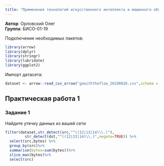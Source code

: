 ```yaml
---
title: "Применения технологий искусственного интеллекта и машинного обучения для поиска угроз информационной безопасности"
---
```


<b>Автор</b>: Орловский Олег <br><b>Группа</b>: БИСО-01-19

Подключение необходимых пакетов:

```r
library(arrow)
library(dplyr)
library(stringr)
library(lubridate)
library(ggplot2)
```

Импорт датасета:

```r
dataset <- arrow::read_csv_arrow("gowiththeflow_20190826.csv",schema = schema(timestamp=int64(),src=utf8(),dst=utf8(),port=int32(),bytes=int32()))
```

## Практическая работа 1

### Задание 1

Найдите утечку данных из вашей сети

```r
filter(dataset,str_detect(src,"^((12|13|14)\\.)"),
         str_detect(dst,"^((12|13|14)\\.)",negate=TRUE)) %>% 
  select(src,bytes) %>%
  group_by(src)%>% 
  summarise(bytes=sum(bytes))%>%
  slice_max(bytes)%>%
  select(src)
```
